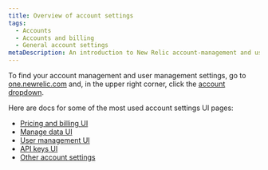 ```yaml
---
title: Overview of account settings
tags:
  - Accounts
  - Accounts and billing
  - General account settings
metaDescription: An introduction to New Relic account-management and user-management settings. 
---
```


To find your account management and user management settings, go to [one.newrelic.com](https://one.newrelic.com) and, in the upper right corner, click the [account dropdown](/docs/using-new-relic/welcome-new-relic/get-started/glossary/#account-dropdown). 

Here are docs for some of the most used account settings UI pages: 

* [Pricing and billing UI](/docs/accounts/accounts-billing/new-relic-one-pricing-billing/billing-ui)
* [Manage data UI](/docs/data-apis/manage-data/manage-your-data) 
* [User management UI](/docs/accounts/original-accounts-billing/original-users-roles/overview-user-models/#docs) 
* [API keys UI](/docs/apis/intro-apis/new-relic-api-keys)
* [Other account settings](/docs/accounts/accounts-billing/general-account-settings) 